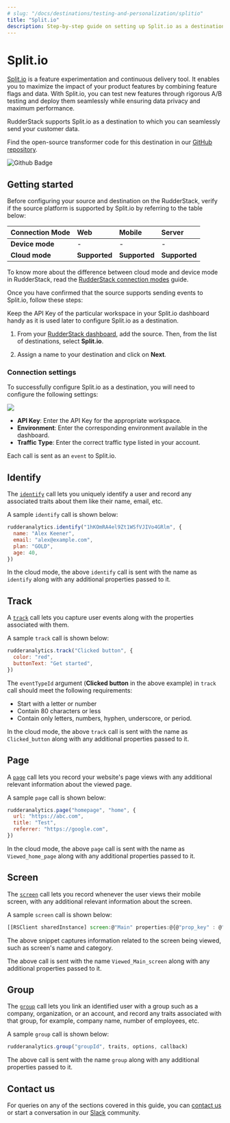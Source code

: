 ```yaml
---
# slug: "/docs/destinations/testing-and-personalization/splitio"
title: "Split.io"
description: Step-by-step guide on setting up Split.io as a destination in RudderStack.
---
```


# Split.io

[Split.io](https://www.split.io/) is a feature experimentation and continuous delivery tool. It enables you to maximize the impact of your product features by combining feature flags and data. With Split.io, you can test new features through rigorous A/B testing and deploy them seamlessly while ensuring data privacy and maximum performance.

RudderStack supports Split.io as a destination to which you can seamlessly send your customer data.

<div class="successBlock">

Find the open-source transformer code for this destination in our <a href="https://github.com/rudderlabs/rudder-transformer/tree/master/v0/destinations/splitio">GitHub repository</a>.
</div>

<img src="https://img.shields.io/static/v1?label=STABILITY&message=BETA&color=blueviolet&style=for-the-badge" alt="Github Badge" class="githubBadge" />

## Getting started

Before configuring your source and destination on the RudderStack, verify if the source platform is supported by Split.io by referring to the table below:

| **Connection Mode** | **Web**       | **Mobile**    | **Server**    |
| :------------------ | :------------ | :------------ | :------------ |
| **Device mode**     | -             | -             | -             |
| **Cloud mode**      | **Supported** | **Supported** | **Supported** |

<div class="infoBlock">

To know more about the difference between cloud mode and device mode in RudderStack, read the <a href="https://rudderstack.com/docs/rudderstack-cloud/rudderstack-connection-modes/">RudderStack connection modes</a> guide.

</div>

Once you have confirmed that the source supports sending events to Split.io, follow these steps:

<div class="successBlock">

  Keep the API Key of the particular workspace in your Split.io dashboard handy as it is used later to configure Split.io as a destination.
</div>

1. From your [RudderStack dashboard](https://app.rudderstack.com/), add the source. Then, from the list of destinations, select **Split.io**.

2. Assign a name to your destination and click on **Next**. 


### Connection settings

To successfully configure Split.io as a destination, you will need to configure the following settings:

<img src="../../assets/splitioconfig.png" />

- **API Key**: Enter the API Key for the appropriate workspace.
- **Environment**: Enter the corresponding environment available in the dashboard.
- **Traffic Type**: Enter the correct traffic type listed in your account.

<div class="infoBlock">

Each call is sent as an <code class="inline-code">event</code> to Split.io.
</div>

## Identify

The [`identify`](https://rudderstack.com/docs/rudderstack-api/api-specification/rudderstack-spec/) call lets you uniquely identify a user and record any associated traits about them like their name, email, etc.

A sample `identify` call is shown below:

```javascript
rudderanalytics.identify("1hKOmRA4el9Zt1WSfVJIVo4GRlm", {
  name: "Alex Keener",
  email: "alex@example.com",
  plan: "GOLD",
  age: 40,
})
```

<div class="infoBlock">

In the cloud mode, the above <code class="inline-code">identify</code> call is sent with the name as <code class="inline-code">identify</code> along with any additional properties passed to it.
</div>

## Track

A [`track`](https://rudderstack.com/docs/rudderstack-api/api-specification/rudderstack-spec/) call lets you capture user events along with the properties associated with them.

A sample `track` call is shown below:

```javascript
rudderanalytics.track("Clicked button", {
  color: "red",
  buttonText: "Get started",
})
```

The `eventTypeId` argument (**Clicked button** in the above example) in `track` call should meet the following requirements:
- Start with a letter or number
- Contain 80 characters or less
- Contain only letters, numbers, hyphen, underscore, or period.

<div class="infoBlock">

In the cloud mode, the above <code class="inline-code">track</code> call is sent with the name as <code class="inline-code">Clicked_button</code> along with any additional properties passed to it.
</div>


## Page

A [`page`](https://rudderstack.com/docs/rudderstack-api/api-specification/rudderstack-spec/) call lets you record your website's page views with any additional relevant information about the viewed page.

A sample `page` call is shown below:

```javascript
rudderanalytics.page("homepage", "home", {
  url: "https://abc.com",
  title: "Test",
  referrer: "https://google.com",
})
```

<div class="infoBlock">

In the cloud mode, the above <code class="inline-code">page</code> call is sent with the name as <code class="inline-code">Viewed_home_page</code> along with any additional properties passed to it.
</div>

## Screen

The [`screen`](https://www.rudderstack.com/docs/rudderstack-api/api-specification/rudderstack-spec/screen/) call lets you record whenever the user views their mobile screen, with any additional relevant information about the screen.

A sample `screen` call is shown below:

```javascript
[[RSClient sharedInstance] screen:@"Main" properties:@{@"prop_key" : @"prop_value"}];
```

The above snippet captures information related to the screen being viewed, such as screen's name and category.

<div class="infoBlock">

The above call is sent with the name <code class="inline-code">Viewed_Main_screen</code> along with any additional properties passed to it.
</div>

## Group

The [`group`](https://www.rudderstack.com/docs/rudderstack-api/api-specification/rudderstack-spec/group/) call lets you link an identified user with a group such as a company, organization, or an account, and record any traits associated with that group, for example, company name, number of employees, etc.

A sample `group` call is shown below:

```javascript
rudderanalytics.group("groupId", traits, options, callback)
```

<div class="infoBlock">

The above call is sent with the name <code class="inline-code">group</code> along with any additional properties passed to it.
</div>


## Contact us

For queries on any of the sections covered in this guide, you can [contact us](mailto:%20docs@rudderstack.com) or start a conversation in our [Slack](https://rudderstack.com/join-rudderstack-slack-community) community.
